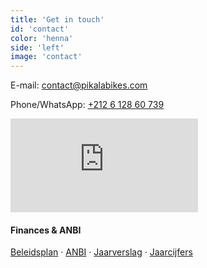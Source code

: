 ```yaml
---
title: 'Get in touch'
id: 'contact'
color: 'henna'
side: 'left'
image: 'contact'
---
```


E-mail: [contact@pikalabikes.com](mailto:contact@pikalabikes.com)

Phone/WhatsApp: [+212 6 128 60 739](tel:+212612860739)

<FacebookIcon link='https://www.facebook.com/pikalabikes' />
<InstagramIcon link='http://www.instagram.com/pikalabikes' />

<iframe src="https://www.google.com/maps/embed?pb=!1m18!1m12!1m3!1d3396.9999412586676!2d-7.992310615649458!3d31.633851988714287!2m3!1f0!2f0!3f0!3m2!1i1024!2i768!4f13.1!3m3!1m2!1s0xdafee61503be041%3A0xc9efe8fe26d06ca8!2sPikala+Bikes!5e0!3m2!1snl!2snl!4v1546859798701" frameborder="0" style="border:0" allowfullscreen=""></iframe>


#### Finances & ANBI

[Beleidsplan](https://pikalabikes.com/images/2020--2025-Beleidsplan-Stichting-Pikala.pdf)
 · [ANBI](https://pikalabikes.com/images/standaardform-pubplicht-anbi-algemeen-met-links.pdf)
 · [Jaarverslag](https://pikalabikes.com/images/Pikala-jaarverslag-2021.pdf)
 · [Jaarcijfers](https://pikalabikes.com/images/Stichting-Pikala-Nederland-855898781-VPB-2020.pdf)

